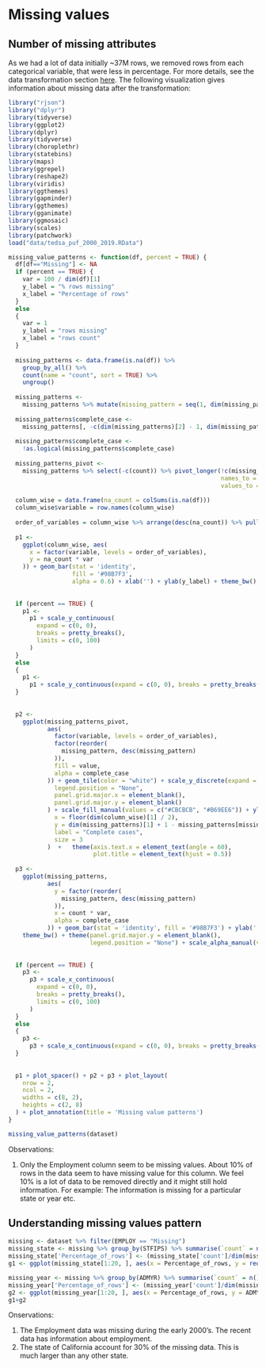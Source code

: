 # Missing values

## Number of missing attributes

As we had a lot of data initially ~37M rows, we removed rows from each categorical variable, that were less in percentage. For more details, see the data transformation section [here](https://maheshjindal.github.io/us_drug_abuse_analytics/data-transformation.html). The following visualization gives information about missing data after the transformation:

```r
library("rjson")
library("dplyr")
library(tidyverse)
library(ggplot2)
library(dplyr)
library(tidyverse)
library(choroplethr)
library(statebins)
library(maps)
library(ggrepel)
library(reshape2)
library(viridis)
library(ggthemes)
library(gapminder)
library(ggthemes)
library(gganimate)
library(ggmosaic)
library(scales)
library(patchwork)
load("data/tedsa_puf_2000_2019.RData")

```


```r
missing_value_patterns <- function(df, percent = TRUE) {
  df[df=="Missing"] <- NA
  if (percent == TRUE) {
    var = 100 / dim(df)[1]
    y_label = "% rows missing"
    x_label = "Percentage of rows"
  }
  else
  {
    var = 1
    y_label = "rows missing"
    x_label = "rows count"
  }
  
  missing_patterns <- data.frame(is.na(df)) %>%
    group_by_all() %>%
    count(name = "count", sort = TRUE) %>%
    ungroup()
  
  missing_patterns <-
    missing_patterns %>% mutate(missing_pattern = seq(1, dim(missing_patterns)[1]))
  
  missing_patterns$complete_case <-
    missing_patterns[, -c(dim(missing_patterns)[2] - 1, dim(missing_patterns)[2]), drop = FALSE] %>% rowSums()
  
  missing_patterns$complete_case <-
    !as.logical(missing_patterns$complete_case)
  
  missing_patterns_pivot <-
    missing_patterns %>% select(-c(count)) %>% pivot_longer(!c(missing_pattern, complete_case),
                                                            names_to = 'variable',
                                                            values_to = 'value')
  
  column_wise = data.frame(na_count = colSums(is.na(df)))
  column_wise$variable = row.names(column_wise)
  
  order_of_variables = column_wise %>% arrange(desc(na_count)) %>% pull(variable)
  
  p1 <-
    ggplot(column_wise, aes(
      x = factor(variable, levels = order_of_variables),
      y = na_count * var
    )) + geom_bar(stat = 'identity',
                  fill = '#98B7F3',
                  alpha = 0.6) + xlab('') + ylab(y_label) + theme_bw() + theme(panel.grid.major.x = element_blank())  +   theme(axis.text.x = element_text(angle = 60),
                                                                                                                                plot.title = element_text(hjust = 0.5))
  
  if (percent == TRUE) {
    p1 <-
      p1 + scale_y_continuous(
        expand = c(0, 0),
        breaks = pretty_breaks(),
        limits = c(0, 100)
      )
  }
  else
  {
    p1 <-
      p1 + scale_y_continuous(expand = c(0, 0), breaks = pretty_breaks())
  }
  
  
  p2 <-
    ggplot(missing_patterns_pivot,
           aes(
             factor(variable, levels = order_of_variables),
             factor(reorder(
               missing_pattern, desc(missing_pattern)
             )),
             fill = value,
             alpha = complete_case
           )) + geom_tile(color = "white") + scale_y_discrete(expand = c(0, 0)) + scale_x_discrete(expand = c(0, 0)) + theme_bw() + theme (
             legend.position = "None",
             panel.grid.major.x = element_blank(),
             panel.grid.major.y = element_blank()
           ) + scale_fill_manual(values = c("#CBCBCB", "#B69EE6")) + ylab('missing pattern') + xlab('variable') + scale_alpha_manual(values = c(0.6, 1)) + geom_text(
             x = floor(dim(column_wise)[1] / 2),
             y = dim(missing_patterns)[1] + 1 - missing_patterns[missing_patterns$complete_case == TRUE, "missing_pattern"] %>% pull(),
             label = "Complete cases",
             size = 3
           )  +   theme(axis.text.x = element_text(angle = 60),
                        plot.title = element_text(hjust = 0.5))
  
  p3 <-
    ggplot(missing_patterns,
           aes(
             y = factor(reorder(
               missing_pattern, desc(missing_pattern)
             )),
             x = count * var,
             alpha = complete_case
           )) + geom_bar(stat = 'identity', fill = '#98B7F3') + ylab('') + xlab(x_label) +
    theme_bw() + theme(panel.grid.major.y = element_blank(),
                       legend.position = "None") + scale_alpha_manual(values = c(0.6, 1)) + scale_y_discrete(expand = c(0, 0))  +   theme(axis.text.x = element_text(angle = 60),
                                                                                                                                          plot.title = element_text(hjust = 0.5))
  
  if (percent == TRUE) {
    p3 <-
      p3 + scale_x_continuous(
        expand = c(0, 0),
        breaks = pretty_breaks(),
        limits = c(0, 100)
      )
  }
  else
  {
    p3 <-
      p3 + scale_x_continuous(expand = c(0, 0), breaks = pretty_breaks())
  }
  
  
  p1 + plot_spacer() + p2 + p3 + plot_layout(
    nrow = 2,
    ncol = 2,
    widths = c(8, 2),
    heights = c(2, 8)
  ) + plot_annotation(title = 'Missing value patterns')
}

missing_value_patterns(dataset)
```
Observations:

1. Only the Employment column seem to be missing values. About 10% of rows in the data seem to have missing value for this column. We feel 10% is a lot of data to be removed directly and it might still hold information. For example: The information is missing for a particular state or year etc.

## Understanding missing values pattern

```r
missing <- dataset %>% filter(EMPLOY == "Missing")
missing_state <- missing %>% group_by(STFIPS) %>% summarise(`count` = n())
missing_state['Percentage_of_rows'] <- (missing_state['count']/dim(missing)[1]) * 100 
g1 <- ggplot(missing_state[1:20, ], aes(x = Percentage_of_rows, y = reorder(STFIPS, Percentage_of_rows))) + geom_point() + labs(x = 'Percentage of Missing Value', y = "State", title = "Percentage of missing employment data by states") + theme_bw()

missing_year <- missing %>% group_by(ADMYR) %>% summarise(`count` = n())
missing_year['Percentage_of_rows'] <- (missing_year['count']/dim(missing)[1]) * 100 
g2 <- ggplot(missing_year[1:20, ], aes(x = Percentage_of_rows, y = ADMYR)) + geom_point() + labs(x = 'Percentage of Missing Value', y = "Year", title = "Percentage of missing employment data by years") + theme_bw()
g1+g2
```
Onservations:

1. The Employment data was missing during the early 2000's. The recent data has information about employment.
2. The state of California account for 30% of the missing data. This is much larger than any other state.



